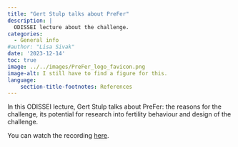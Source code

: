 ```yaml
---
title: "Gert Stulp talks about PreFer"
description: |
  ODISSEI lecture about the challenge.   
categories:
  - General info
#author: "Lisa Sivak"
date: '2023-12-14'
toc: true
image: ../../images/PreFer_logo_favicon.png
image-alt: I still have to find a figure for this. 
language: 
    section-title-footnotes: References
---
```


In this ODISSEI lecture, Gert Stulp talks about PreFer: the reasons for the challenge, its potential for research into fertility behaviour and design of the challenge.  

You can watch the recording [here](https://eur.cloud.panopto.eu/Panopto/Pages/Viewer.aspx?id=addbcfb3-2803-4ad7-a175-b0d600f80a92){target="_blank"}.
